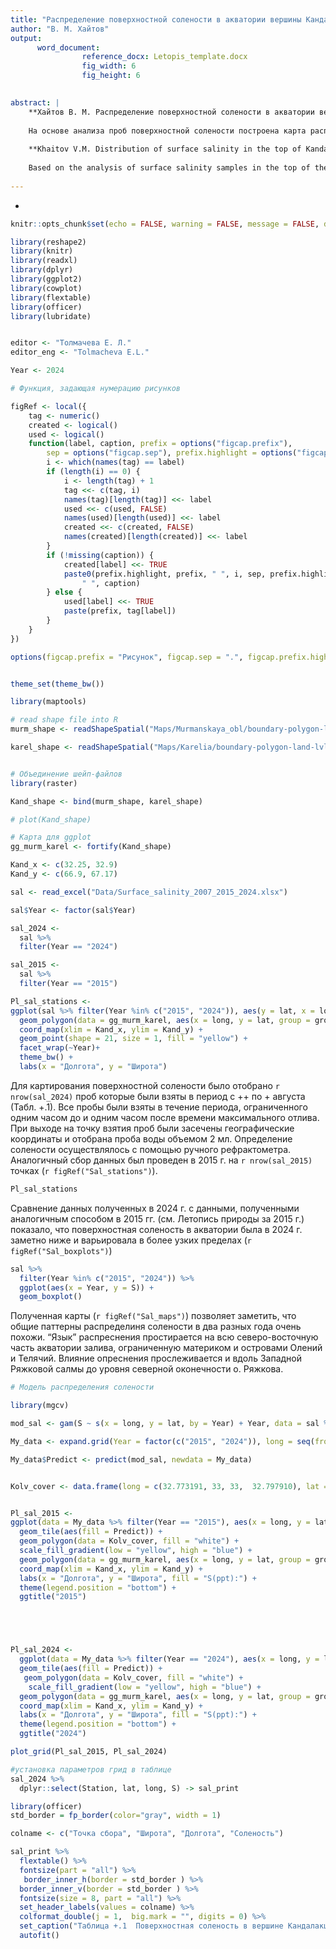 ```yaml
---
title: "Распределение поверхностной солености в акватории вершины Кандалакшского залива летом 2024 года"
author: "В. М. Хайтов"
output: 
      word_document:
                reference_docx: Letopis_template.docx
                fig_width: 6
                fig_height: 6

 
abstract: |
    **Хайтов В. М. Распределение поверхностной солености в акватории вершины Кандалакшского залива летом 2024 года** // Толмачева Е. Л. (ред.) Летопись природы Кадалакшского заповедника за 2024 год (ежегодный отчет). Кандалакша. Т.1 (Летопись природы Кандалакшского заповедника, кн. ++)
    
    На основе анализа проб поверхностной солености построена карта распределния этого показателя в врешине Кандалакшского залива. Проведно сравнение с аналогичной картой, полученной в 2015 г.
    
    **Khaitov V.M. Distribution of surface salinity in the top of Kandalaksha Bay in summer 2024** // Tolmacheva E. L. (ed.)  The Chronicle of Nature by the Kandalaksha Reserve for 2024 (Annual report).  Kandalaksha. V.1. (The Chronicle of Nature by the Kandalaksha Reserve, Book N ++)
    
    Based on the analysis of surface salinity samples in the top of the Kandalaksha Bay, a map of salinity distribution was constructed. A comparison with a similar map obtained in 2015 was made.
      
---
```

-

```r
knitr::opts_chunk$set(echo = FALSE, warning = FALSE, message = FALSE, dpi=300)

library(reshape2)
library(knitr)
library(readxl)
library(dplyr)
library(ggplot2)
library(cowplot)
library(flextable)
library(officer)
library(lubridate)


editor <- "Толмачева Е. Л."
editor_eng <- "Tolmacheva E.L."

Year <- 2024

# Функция, задающая нумерацию рисунков

figRef <- local({
    tag <- numeric()
    created <- logical()
    used <- logical()
    function(label, caption, prefix = options("figcap.prefix"), 
        sep = options("figcap.sep"), prefix.highlight = options("figcap.prefix.highlight")) {
        i <- which(names(tag) == label)
        if (length(i) == 0) {
            i <- length(tag) + 1
            tag <<- c(tag, i)
            names(tag)[length(tag)] <<- label
            used <<- c(used, FALSE)
            names(used)[length(used)] <<- label
            created <<- c(created, FALSE)
            names(created)[length(created)] <<- label
        }
        if (!missing(caption)) {
            created[label] <<- TRUE
            paste0(prefix.highlight, prefix, " ", i, sep, prefix.highlight, 
                " ", caption)
        } else {
            used[label] <<- TRUE
            paste(prefix, tag[label])
        }
    }
})

options(figcap.prefix = "Рисунок", figcap.sep = ".", figcap.prefix.highlight = "**")


theme_set(theme_bw())
```



```r
library(maptools)

# read shape file into R
murm_shape <- readShapeSpatial("Maps/Murmanskaya_obl/boundary-polygon-land-lvl4.shp", proj4string = CRS("+proj=longlat +datum=WGS84"))

karel_shape <- readShapeSpatial("Maps/Karelia/boundary-polygon-land-lvl4.shp", proj4string = CRS("+proj=longlat +datum=WGS84"))


# Объединение шейп-файлов
library(raster)

Kand_shape <- bind(murm_shape, karel_shape)

# plot(Kand_shape)

# Карта для ggplot
gg_murm_karel <- fortify(Kand_shape)

Kand_x <- c(32.25, 32.9)
Kand_y <- c(66.9, 67.17)

```


```r
sal <- read_excel("Data/Surface_salinity_2007_2015_2024.xlsx")

sal$Year <- factor(sal$Year)

sal_2024 <- 
  sal %>% 
  filter(Year == "2024")

sal_2015 <- 
  sal %>% 
  filter(Year == "2015")


```


```r
Pl_sal_stations <- 
ggplot(sal %>% filter(Year %in% c("2015", "2024")), aes(y = lat, x = long, group = 1))+
  geom_polygon(data = gg_murm_karel, aes(x = long, y = lat, group = group), fill = "gray70" , color = "black", linewidth = 0.1) +
  coord_map(xlim = Kand_x, ylim = Kand_y) +
  geom_point(shape = 21, size = 1, fill = "yellow") +
  facet_wrap(~Year)+
  theme_bw() +
  labs(x = "Долгота", y = "Широта")

```


Для картирования поверхностной солености было отобрано `r nrow(sal_2024)` проб которые были взяты в период с ++ по + августа (Табл. +.1). Все пробы были взяты в течение периода, ограниченного одним часом до и одним часом после времени максимального отлива. При выходе на точку взятия проб были засечены географические координаты и отобрана проба воды объемом 2 мл. Определение солености осуществлялось с помощью ручного рефрактометра. Аналогичный сбор данных был проведен в 2015 г. на `r nrow(sal_2015)` точках (`r figRef("Sal_stations")`). 


```r

Pl_sal_stations

```


Сравнение данных полученных в 2024 г. с данными, полученными аналогичным способом в 2015 гг. (см. Летопись природы за 2015 г.) показало, что поверхностная соленость в акватории была в 2024 г. заметно ниже и варьировала в более узких  пределах (`r figRef("Sal_boxplots")`) 


```r

sal %>% 
  filter(Year %in% c("2015", "2024")) %>% 
  ggplot(aes(x = Year, y = S)) +
  geom_boxplot()
```


Полученная карты (`r figRef("Sal_maps")`) позволяет заметить, что общие паттерны распределиня солености в два разных года очень похожи. “Язык” распреснения простирается на всю северо-восточную часть акватории залива, ограниченную материком и островами Олений и Телячий. Влияние опреснения прослеживается и вдоль Западной Ряжковой салмы до уровня северной оконечности о. Ряжкова. 



```r

# Модель распределения солености

library(mgcv)

mod_sal <- gam(S ~ s(x = long, y = lat, by = Year) + Year, data = sal %>% filter(Year %in% c("2015", "2024"))) 

My_data <- expand.grid(Year = factor(c("2015", "2024")), long = seq(from = Kand_x[1], to = Kand_x[2] + 0.06, length.out = 100), lat = seq(from = Kand_y[1], to = Kand_y[2], length.out = 100))

My_data$Predict <- predict(mod_sal, newdata = My_data)


Kolv_cover <- data.frame(long = c(32.773191, 33, 33,  32.797910), lat = c(67.085596, 67.085596, 67.053037, 67.053037))


Pl_sal_2015 <-
ggplot(data = My_data %>% filter(Year == "2015"), aes(x = long, y = lat)) +
  geom_tile(aes(fill = Predict)) +
  geom_polygon(data = Kolv_cover, fill = "white") +
  scale_fill_gradient(low = "yellow", high = "blue") +
  geom_polygon(data = gg_murm_karel, aes(x = long, y = lat, group = group), fill = "gray70", color = "black", linewidth = 0.1) +
  coord_map(xlim = Kand_x, ylim = Kand_y) +
  labs(x = "Долгота", y = "Широта", fill = "S(ppt):") +
  theme(legend.position = "bottom") +
  ggtitle("2015")





Pl_sal_2024 <-
  ggplot(data = My_data %>% filter(Year == "2024"), aes(x = long, y = lat)) +
  geom_tile(aes(fill = Predict)) +
   geom_polygon(data = Kolv_cover, fill = "white") +
    scale_fill_gradient(low = "yellow", high = "blue") +
  geom_polygon(data = gg_murm_karel, aes(x = long, y = lat, group = group), fill = "gray70", color = "black", linewidth = 0.1) +
  coord_map(xlim = Kand_x, ylim = Kand_y) +
  labs(x = "Долгота", y = "Широта", fill = "S(ppt):") +
  theme(legend.position = "bottom") +
  ggtitle("2024")

```



```r

plot_grid(Pl_sal_2015, Pl_sal_2024)

```






```r

#установка параметров грид в таблице
sal_2024 %>% 
  dplyr::select(Station, lat, long, S) -> sal_print

library(officer)
std_border = fp_border(color="gray", width = 1)

colname <- c("Точка сбора", "Широта", "Долгота", "Соленость")

sal_print %>% 
  flextable() %>% 
  fontsize(part = "all") %>% 
   border_inner_h(border = std_border ) %>% 
  border_inner_v(border = std_border ) %>% 
  fontsize(size = 8, part = "all") %>% 
  set_header_labels(values = colname) %>% 
  colformat_double(j = 1,  big.mark = "", digits = 0) %>% 
  set_caption("Таблица +.1  Поверхностная соленость в вершине Кандалакшского залива в августе 2024. Surface salinity at the top of Kandalaksha Bay in August 2024.") %>% 
  autofit()


```
